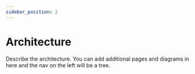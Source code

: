 ```yaml
---
sidebar_position: 2
---
```


# Architecture

Describe the architecture.  You can add additional pages and diagrams in here and the nav on the left will be a tree.


<ArchitectureDiagram className="drawio" />